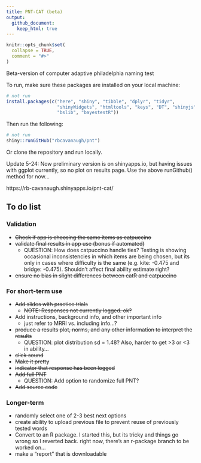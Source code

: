 ```yaml
---
title: PNT-CAT (beta)
output:
  github_document:
    keep_html: true
---
```



<!-- README.md is generated from README.Rmd. Please edit that file -->

```r
knitr::opts_chunk$set(
  collapse = TRUE,
  comment = "#>"
)
```



<!-- badges: start -->
<!-- badges: end -->

Beta-version of computer adaptive philadelphia naming test

To run, make sure these packages are installed on your local machine:

```r
# not run
install.packages(c("here", "shiny", "tibble", "dplyr", "tidyr",
                   "shinyWidgets", "htmltools", "keys", "DT", "shinyjs", "catR",
                   "bslib", "bayestestR"))

```

Then run the following:

```r
# not run
shiny::runGitHub("rbcavanaugh/pnt")
```

Or clone the repository and run locally. 

Update 5-24: Now preliminary version is on shinyapps.io, but having issues with ggplot currently, so no plot on results page. Use the above runGithub() method for now...

https://rb-cavanaugh.shinyapps.io/pnt-cat/


## To do list

### Validation

- ~~Check if app is choosing the same items as catpuccino~~
- ~~validate final results in app use (bonus if automated)~~
  - QUESTION: How does catpuccino handle ties? Testing is showing occasional inconsistencies in which items are being chosen, but its only in cases where difficulty is the same (e.g. kite: -0.475 and bridge: -0.475). Shouldn't affect final ability estimate right? 
- ~~ensure no bias in slight differences between catR and catpuccino~~

### For short-term use

- ~~Add slides with practice trials~~
  - ~~NOTE: Responses not currently logged. ok?~~
- Add instructions, background info, and other important info
  - just refer to MRRI vs. including info...?
- ~~produce a results plot, norms, and any other information to interpret the results~~
  - QUESTION: plot distribution sd = 1.48? Also, harder to get >3 or <3 in ability...
- ~~click sound~~
- ~~Make it pretty~~
- ~~indicator that response has been logged~~
- ~~Add full PNT~~
  - QUESTION: Add option to randomize full PNT?
- ~~Add source code~~

### Longer-term

- randomly select one of 2-3 best next options
- create ability to upload previous file to prevent reuse of previously tested words
- Convert to an R package. I started this, but its tricky and things go wrong so I reverted back. right now, there's an r-package branch to be worked on...
- make a "report" that is downloadable

